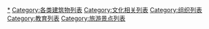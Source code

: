 [[Category:博物馆|*]]
[[Category:各类建筑物列表|Category:各类建筑物列表]]
[[Category:文化相关列表|Category:文化相关列表]]
[[Category:组织列表|Category:组织列表]]
[[Category:教育列表|Category:教育列表]]
[[Category:旅游景点列表|Category:旅游景点列表]]